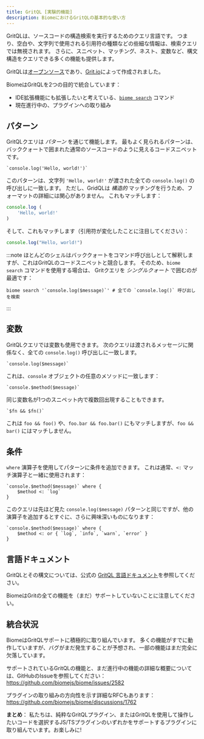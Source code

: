```yaml
---
title: GritQL [実験的機能]
description: BiomeにおけるGritQLの基本的な使い方
---
```


GritQLは、ソースコードの構造検索を実行するためのクエリ言語です。
つまり、空白や、文字列で使用される引用符の種類などの些細な情報は、検索クエリでは無視されます。
さらに、スニペット、マッチング、ネスト、変数など、構文構造をクエリできる多くの機能も提供します。

GritQLは[オープンソース](https://github.com/getgrit/gritql/)であり、[Grit.io](https://grit.io/)によって作成されました。

BiomeはGritQLを2つの目的で統合しています：

- IDE拡張機能にも拡張したいと考えている、[`biome search`](/reference/cli/#biome-search) コマンド
- 現在進行中の、プラグインへの取り組み

## パターン

GritQLクエリは _パターン_ を通じて機能します。
最もよく見られるパターンは、バッククォートで囲まれた通常のソースコードのように見えるコードスニペットです。

```grit
`console.log('Hello, world!')`
```

このパターンは、文字列 `'Hello, world!'` が渡された全ての `console.log()` の呼び出しに一致します。
ただし、GridQLは _構造的_ マッチングを行うため、フォーマットの詳細には関心がありません。
これもマッチします：

```js
console.log (
    'Hello, world!'
)
```

そして、これもマッチします（引用符が変化したことに注目してください）：

```js
console.log("Hello, world!")
```

:::note
ほとんどのシェルはバッククォートをコマンド呼び出しとして解釈しますが、これはGritQLのコードスニペットと競合します。
そのため、`biome search` コマンドを使用する場合は、 Gritクエリを _シングルクォート_ で囲むのが最適です：

```shell
biome search '`console.log($message)`' # 全ての `console.log()` 呼び出しを検索
```
:::

## 変数

GritQLクエリでは変数も使用できます。
次のクエリは渡されるメッセージに関係なく、全ての `console.log()` 呼び出しに一致します。

```grit
`console.log($message)`
```

これは、`console` オブジェクトの任意のメソッドに一致します：

```grit
`console.$method($message)`
```

同じ変数名が1つのスニペット内で複数回出現することもできます。

```grit
`$fn && $fn()`
```

これは `foo && foo()` や、`foo.bar && foo.bar()` にもマッチしますが、`foo && bar()` にはマッチしません。

## 条件

`where` 演算子を使用してパターンに条件を追加できます。
これは通常、`<:` マッチ演算子と一緒に使用されます：

```grit
`console.$method($message)` where {
    $method <: `log`
}
```

このクエリは先ほど見た `console.log($message)` パターンと同じですが、他の演算子を追加するとすぐに、さらに興味深いものになります：

```grit
`console.$method($message)` where {
    $method <: or { `log`, `info`, `warn`, `error` }
}
```

## 言語ドキュメント

GritQLとその構文については、公式の [GritQL 言語ドキュメント](https://docs.grit.io/language/overview)を参照してください。

BiomeはGritの全ての機能を（まだ）サポートしていないことに注意してください。

## 統合状況

BiomeはGritQLサポートに積極的に取り組んでいます。
多くの機能がすでに動作していますが、バグがまだ発生することが予想され、一部の機能はまだ完全に欠落しています。

サポートされているGritQLの機能と、まだ進行中の機能の詳細な概要については、GitHubのIssueを参照してください： https://github.com/biomejs/biome/issues/2582

プラグインの取り組みの方向性を示す詳細なRFCもあります： https://github.com/biomejs/biome/discussions/1762

**まとめ**： 私たちは、純粋なGritQLプラグイン、またはGritQLを使用して操作したいコードを選択するJS/TSプラグインのいずれかをサポートするプラグインに取り組んでいます。お楽しみに!
